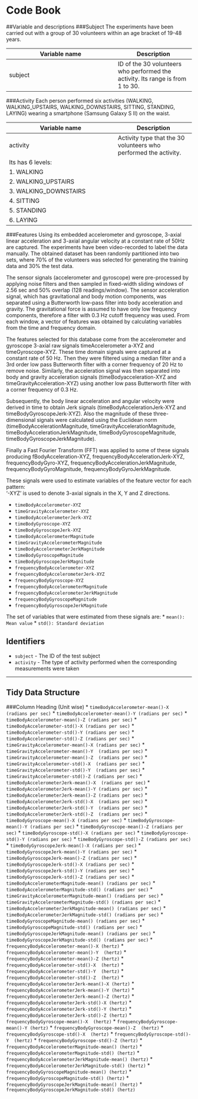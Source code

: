# Code Book
##Variable and descriptions
###Subject
The experiments have been carried out with a group of 30 volunteers within an age bracket of 19-48 years. 

Variable name    | Description
-----------------|------------
subject          | ID of the 30 volunteers  who performed the activity. Its range is from 1 to 30.

###Activity
Each person performed six activities (WALKING, WALKING_UPSTAIRS, WALKING_DOWNSTAIRS, SITTING, STANDING, LAYING) wearing a smartphone (Samsung Galaxy S II) on the waist.

Variable name    | Description
-----------------|------------
activity         |  Activity type that the 30 volunteers  who performed the activity. 
                 |  Its has 6 levels:
                 |   1. WALKING
                 |   2. WALKING_UPSTAIRS
                 |   3. WALKING_DOWNSTAIRS
                 |   4. SITTING
                 |   5. STANDING
                 |   6. LAYING
###Features
Using its embedded accelerometer and gyroscope, 3-axial linear acceleration and 3-axial angular velocity at a constant rate of 50Hz are captured. The experiments have been video-recorded to label the data manually. The obtained dataset has been randomly partitioned into two sets, where 70% of the volunteers was selected for generating the training data and 30% the test data. 

The sensor signals (accelerometer and gyroscope) were pre-processed by applying noise filters and then sampled in fixed-width sliding windows of 2.56 sec and 50% overlap (128 readings/window). The sensor acceleration signal, which has gravitational and body motion components, was separated using a Butterworth low-pass filter into body acceleration and gravity. The gravitational force is assumed to have only low frequency components, therefore a filter with 0.3 Hz cutoff frequency was used. From each window, a vector of features was obtained by calculating variables from the time and frequency domain. 

The features selected for this database come from the accelerometer and gyroscope 3-axial raw signals 
timeAccelerometer a-XYZ and timeGyroscope-XYZ. These time domain signals were captured at a constant rate of 50 Hz. Then they were filtered using a median filter and a 3rd order low pass Butterworth filter with a corner frequency of 20 Hz to remove noise. Similarly, the acceleration signal was then separated into body and gravity acceleration signals (timeBodyacceleration-XYZ and timeGravityAcceleration-XYZ) using another low pass Butterworth filter with a corner frequency of 0.3 Hz. 

Subsequently, the body linear acceleration and angular velocity were derived in time to obtain Jerk signals (timeBodyAccelerationJerk-XYZ and timeBodyGyroscopeJerk-XYZ). Also the magnitude of these three-dimensional signals were calculated using the Euclidean norm (timeBodyAccelerationMagnitude, timeGravityAccelerationMagnitude, timeBodyAccelerationJerkMagnitude, timeBodyGyroscopeMagnitude, timeBodyGyroscopeJerkMagnitude). 

Finally a Fast Fourier Transform (FFT) was applied to some of these signals producing fBodyAcceleration-XYZ, frequencyBodyAccelerationJerk-XYZ, frequencyBodyGyro-XYZ, frequencyBodyAccelerationJerkMagnitude, frequencyBodyGyroMagnitude, frequencyBodyGyroJerkMagnitude. 

These signals were used to estimate variables of the feature vector for each pattern:  
'-XYZ' is used to denote 3-axial signals in the X, Y and Z directions.

* ` timeBodyAccelerometer-XYZ `
* ` timeGravityAccelerometer-XYZ `
* ` timeBodyAccelerometerJerk-XYZ `
* ` timeBodyGyroscope-XYZ `
* ` timeBodyGyroscopeJerk-XYZ `
* ` timeBodyAccelerometerMagnitude `
* ` timeGravityAccelerometerMagnitude `
* ` timeBodyAccelerometerJerkMagnitude `
* ` timeBodyGyroscopeMagnitude `
* ` timeBodyGyroscopeJerkMagnitude `
* ` frequencyBodyAccelerometer-XYZ `
* ` frequencyBodyAccelerometerJerk-XYZ `
* ` frequencyBodyGyroscope-XYZ `
* ` frequencyBodyAccelerometerMagnitude `
* ` frequencyBodyAccelerometerJerkMagnitude `
* ` frequencyBodyGyroscopeMagnitude `
* ` frequencyBodyGyroscopeJerkMagnitude `

The set of variables that were estimated from these signals are: 
* ` mean(): Mean value `
* ` std(): Standard deviation `

## Identifiers

* `subject` - The ID of the test subject
* `activity` - The type of activity performed when the corresponding measurements were taken

--------------------------------
## Tidy Data Structure
###Column Heading (Unit wise)
* ` timeBodyAccelerometer-mean()-X (radians per sec) `
* ` timeBodyAccelerometer-mean()-Y (radians per sec) `
* ` timeBodyAccelerometer-mean()-Z (radians per sec) `
* ` timeBodyAccelerometer-std()-X (radians per sec) `
* ` timeBodyAccelerometer-std()-Y (radians per sec) `
* ` timeBodyAccelerometer-std()-Z (radians per sec) `
* ` timeGravityAccelerometer-mean()-X (radians per sec) `
* ` timeGravityAccelerometer-mean()-Y  (radians per sec) `
* ` timeGravityAccelerometer-mean()-Z  (radians per sec) `
* ` timeGravityAccelerometer-std()-X  (radians per sec) `
* ` timeGravityAccelerometer-std()-Y  (radians per sec) `
* ` timeGravityAccelerometer-std()-Z (radians per sec) `
* ` timeBodyAccelerometerJerk-mean()-X  (radians per sec) `
* ` timeBodyAccelerometerJerk-mean()-Y (radians per sec) `
* ` timeBodyAccelerometerJerk-mean()-Z (radians per sec) `
* ` timeBodyAccelerometerJerk-std()-X  (radians per sec) `
* ` timeBodyAccelerometerJerk-std()-Y  (radians per sec) `
* ` timeBodyAccelerometerJerk-std()-Z  (radians per sec) `
* ` timeBodyGyroscope-mean()-X (radians per sec) `
* `  timeBodyGyroscope-mean()-Y (radians per sec) `
* ` timeBodyGyroscope-mean()-Z (radians per sec) `
* ` timeBodyGyroscope-std()-X (radians per sec) `
* ` timeBodyGyroscope-std()-Y (radians per sec) `
* ` timeBodyGyroscope-std()-Z (radians per sec) `
* ` timeBodyGyroscopeJerk-mean()-X (radians per sec) `
* ` timeBodyGyroscopeJerk-mean()-Y (radians per sec) `
* ` timeBodyGyroscopeJerk-mean()-Z (radians per sec) `
* ` timeBodyGyroscopeJerk-std()-X (radians per sec) `
* ` timeBodyGyroscopeJerk-std()-Y (radians per sec) `
* ` timeBodyGyroscopeJerk-std()-Z (radians per sec) `
* ` timeBodyAccelerometerMagnitude-mean() (radians per sec) `
* ` timeBodyAccelerometerMagnitude-std() (radians per sec) `
* ` timeGravityAccelerometerMagnitude-mean() (radians per sec) `
* ` timeGravityAccelerometerMagnitude-std() (radians per sec) `
* ` timeBodyAccelerometerJerkMagnitude-mean() (radians per sec) `
* ` timeBodyAccelerometerJerkMagnitude-std() (radians per sec) `
* ` timeBodyGyroscopeMagnitude-mean() (radians per sec) `
* ` timeBodyGyroscopeMagnitude-std() (radians per sec) `
* ` timeBodyGyroscopeJerkMagnitude-mean() (radians per sec) `
* ` timeBodyGyroscopeJerkMagnitude-std() (radians per sec) `
* ` frequencyBodyAccelerometer-mean()-X (hertz) `
* ` frequencyBodyAccelerometer-mean()-Y  (hertz) `
* ` frequencyBodyAccelerometer-mean()-Z (hertz) `
* ` frequencyBodyAccelerometer-std()-X  (hertz) `
* ` frequencyBodyAccelerometer-std()-Y  (hertz) `
* ` frequencyBodyAccelerometer-std()-Z  (hertz) `
* ` frequencyBodyAccelerometerJerk-mean()-X (hertz) `
* ` frequencyBodyAccelerometerJerk-mean()-Y (hertz) `
* ` frequencyBodyAccelerometerJerk-mean()-Z (hertz) `
* ` frequencyBodyAccelerometerJerk-std()-X (hertz) `
* ` frequencyBodyAccelerometerJerk-std()-Y (hertz) `
* ` frequencyBodyAccelerometerJerk-std()-Z (hertz) `
* ` frequencyBodyGyroscope-mean()-X  (hertz) `
* ` frequencyBodyGyroscope-mean()-Y (hertz) `
* ` frequencyBodyGyroscope-mean()-Z  (hertz) `
* ` frequencyBodyGyroscope-std()-X  (hertz) `
* ` frequencyBodyGyroscope-std()-Y  (hertz) `
* ` frequencyBodyGyroscope-std()-Z (hertz) `
* ` frequencyBodyAccelerometerMagnitude-mean() (hertz) `
* ` frequencyBodyAccelerometerMagnitude-std() (hertz) `
* ` frequencyBodyAccelerometerJerkMagnitude-mean() (hertz) `
* ` frequencyBodyAccelerometerJerkMagnitude-std() (hertz) `
* ` frequencyBodyGyroscopeMagnitude-mean() (hertz) `
* ` frequencyBodyGyroscopeMagnitude-std() (hertz) `
* ` frequencyBodyGyroscopeJerkMagnitude-mean() (hertz) `
* ` frequencyBodyGyroscopeJerkMagnitude-std() (hertz) `